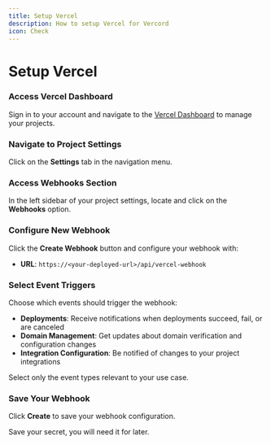 ```yaml
---
title: Setup Vercel
description: How to setup Vercel for Vercord
icon: Check
---
```



# Setup Vercel

<Steps>
<Step>

### Access Vercel Dashboard

Sign in to your account and navigate to the
[Vercel Dashboard](https://vercel.com/dashboard) to manage your projects.

</Step>

<Step>

### Navigate to Project Settings

Click on the **Settings** tab in the navigation menu.

</Step>

<Step>

### Access Webhooks Section

In the left sidebar of your project settings, locate and click on the
**Webhooks** option.

</Step>

<Step>

### Configure New Webhook

Click the **Create Webhook** button and configure your webhook with:

- **URL**: `https://<your-deployed-url>/api/vercel-webhook`

</Step>

<Step>

### Select Event Triggers

Choose which events should trigger the webhook:

- **Deployments**: Receive notifications when deployments succeed, fail, or are
  canceled
- **Domain Management**: Get updates about domain verification and configuration
  changes
- **Integration Configuration**: Be notified of changes to your project
  integrations

Select only the event types relevant to your use case.

</Step>

<Step>

### Save Your Webhook

Click **Create** to save your webhook configuration.

<Callout> Save your secret, you will need it for later.</Callout>

</Step>
</Steps>
